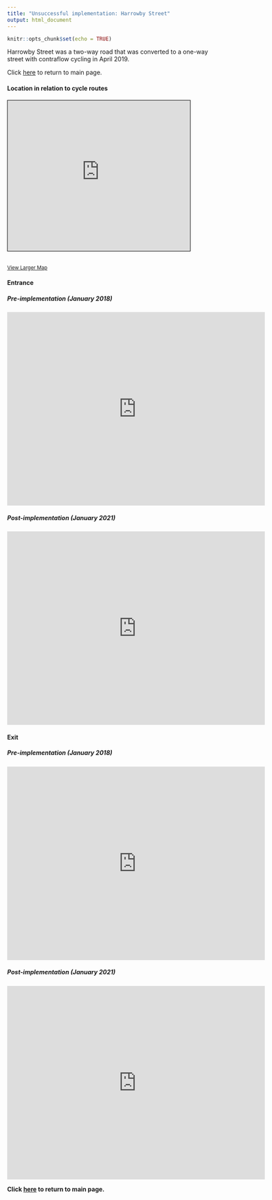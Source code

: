 ```yaml
---
title: "Unsuccessful implementation: Harrowby Street"
output: html_document
---
```


```r
knitr::opts_chunk$set(echo = TRUE)
```

Harrowby Street was a two-way road that was converted to a one-way street with contraflow cycling in April 2019.

Click [here](qualitative_assessment_intro.html) to return to main page.

#### Location in relation to cycle routes

<iframe width="425" height="350" frameborder="0" scrolling="no" marginheight="0" marginwidth="0" src="https://www.openstreetmap.org/export/embed.html?bbox=-0.17229437828063968%2C51.513910609654054%2C-0.15813231468200686%2C51.52005286873513&amp;layer=cyclemap&amp;marker=51.5169818427333%2C-0.16521334648132324" style="border: 1px solid black" data-external="1">
</iframe>

<br/><small><a href="https://www.openstreetmap.org/?mlat=51.51698&amp;mlon=-0.16521#map=17/51.51698/-0.16521&amp;layers=C">View
Larger Map</a></small>

#### Entrance

##### Pre-implementation (January 2018)

<iframe src="https://www.google.com/maps/embed?pb=!4v1678719235363!6m8!1m7!1sD7JmZeE9Vpmznm4xYwhjWQ!2m2!1d51.51721037463919!2d-0.1646454958970636!3f229.3231062285196!4f-0.72923201269532!5f0.7820865974627469" width="600" height="450" style="border:0;" allowfullscreen loading="lazy" referrerpolicy="no-referrer-when-downgrade" data-external="1">
</iframe>

##### Post-implementation (January 2021)

<iframe src="https://www.google.com/maps/embed?pb=!4v1678719548809!6m8!1m7!1sOEzj_wZzTDJzi1ITQjlFIg!2m2!1d51.51725222129514!2d-0.1645472247192169!3f234.4382756512287!4f-16.497051024811682!5f0.7820865974627469" width="600" height="450" style="border:0;" allowfullscreen loading="lazy" referrerpolicy="no-referrer-when-downgrade" data-external="1">
</iframe>

#### Exit

##### Pre-implementation (January 2018)

<iframe src="https://www.google.com/maps/embed?pb=!4v1678719359138!6m8!1m7!1sKBFrUOeunMSq7EgKJ3_F4A!2m2!1d51.51689047322114!2d-0.1655207490859835!3f57.295171905071385!4f-5.698364567979013!5f0.7820865974627469" width="600" height="450" style="border:0;" allowfullscreen loading="lazy" referrerpolicy="no-referrer-when-downgrade" data-external="1">
</iframe>

##### Post-implementation (January 2021)

<iframe src="https://www.google.com/maps/embed?pb=!4v1678719436227!6m8!1m7!1sEc7s35xqp_OH2J-BXbv1BA!2m2!1d51.51686140680321!2d-0.165542489679505!3f46.930777194030455!4f-8.994375119117848!5f0.7820865974627469" width="600" height="450" style="border:0;" allowfullscreen loading="lazy" referrerpolicy="no-referrer-when-downgrade" data-external="1">
</iframe>

**Click [here](qualitative_assessment_intro.html) to return to main page.**
